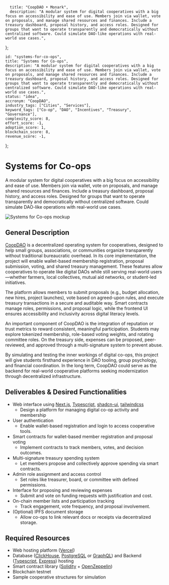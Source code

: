       title: "CoopDAO • Monark",
      description: "A modular system for digital cooperatives with a big focus on accessibility and ease of use. Members join via wallet, vote on proposals, and manage shared resources and finances. Include a treasury dashboard, proposal history, and access roles. Designed for groups that want to operate transparently and democratically without centralized software. Could simulate DAO-like operations with real-world use cases.",
};

    id: "systems-for-co-ops",
    title: "Systems for Co-ops",
    description: "A modular system for digital cooperatives with a big focus on accessibility and ease of use. Members join via wallet, vote on proposals, and manage shared resources and finances. Include a treasury dashboard, proposal history, and access roles. Designed for groups that want to operate transparently and democratically without centralized software. Could simulate DAO-like operations with real-world use cases.",
    status: "idea",
    accronym: "CoopDAO",
    industry_tags: ["Cities", "Services"],
    keyword_tags: ["Co-op", "DAO", "Incentives", "Treasury", "Governance"],
    complexity_score: 8,
    effort_score: -1,
    adoption_score: 1,
    blockchain_score: 8,
    revenue_score: -1,
};

# Systems for Co-ops

A modular system for digital cooperatives with a big focus on accessibility and ease of use. Members join via wallet, vote on proposals, and manage shared resources and finances. Include a treasury dashboard, proposal history, and access roles. Designed for groups that want to operate transparently and democratically without centralized software. Could simulate DAO-like operations with real-world use cases.

![Systems for Co-ops mockup](/images/project/systems-for-co-ops.jpg)

## General Description

[CoopDAO](https://coopdao.monark.io) is a decentralized operating system for cooperatives, designed to help small groups, associations, or communities organize transparently without traditional bureaucratic overhead. In its core implementation, the project will enable wallet-based membership registration, proposal submission, voting, and shared treasury management. These features allow cooperatives to operate like digital DAOs while still serving real-world users—whether farmers, local collectives, mutual aid networks, or student-led initiatives.

The platform allows members to submit proposals (e.g., budget allocation, new hires, project launches), vote based on agreed-upon rules, and execute treasury transactions in a secure and auditable way. Smart contracts manage roles, permissions, and proposal logic, while the frontend UI ensures accessibility and inclusivity across digital literacy levels.

An important component of CoopDAO is the integration of reputation or trust metrics to reward consistent, meaningful participation. Students may explore tokenized membership, role-based voting weights, and rotating committee roles. On the treasury side, expenses can be proposed, peer-reviewed, and approved through a multi-signature system to prevent abuse.

By simulating and testing the inner workings of digital co-ops, this project will give students firsthand experience in DAO tooling, group psychology, and financial coordination. In the long term, CoopDAO could serve as the backend for real-world cooperative platforms seeking modernization through decentralized infrastructure.

## Deliverables & Desired Functionalities

- Web interface using [Next.js](https://nextjs.org/), [Typescript](https://www.typescriptlang.org/), [shadcn-ui](https://ui.shadcn.com/), [tailwindcss](https://tailwindcss.com/)
   - Design a platform for managing digital co-op activity and membership
- User authentication 
   - Enable wallet-based registration and login to access cooperative tools.
- Smart contracts for wallet-based member registration and proposal voting
   - Implement contracts to track members, votes, and decision outcomes.
- Multi-signature treasury spending system
   - Let members propose and collectively approve spending via smart contracts.
- Admin role assignment and access control
   - Set roles like treasurer, board, or committee with defined permissions.
- Interface for proposing and reviewing expenses
   - Submit and vote on funding requests with justification and cost.
- On-chain member lists and participation tracking
   - Track engagement, vote frequency, and proposal involvement.
- (Optional) IPFS document storage
   - Allow co-ops to link relevant docs or receipts via decentralized storage.

## Required Resources

- Web hosting platform ([Vercel](https://www.vercel.com/))
- Database ([ClickHouse](https://clickhouse.com/), [PostgreSQL](https://www.postgresql.org/) or [GraphQL](https://graphql.org/)) and Backend ([Typescript](https://www.typescriptlang.org/), [Express](https://expressjs.com/)) hosting
- Smart contract library ([Solidity](https://soliditylang.org/) + [OpenZeppelin](https://www.openzeppelin.com/))
- Blockchain testnet
- Sample cooperative structures for simulation

